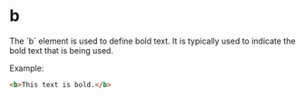 
# b
<Separator />
The `b` element is used to define bold text. It is typically used to indicate the bold text that is being used.

Example:
```html
<b>This text is bold.</b>
```